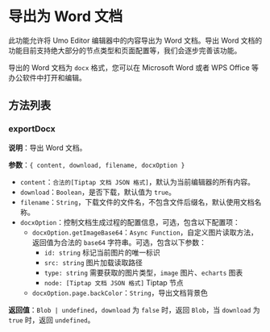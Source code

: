 # 导出为 Word 文档

此功能允许将 Umo Editor 编辑器中的内容导出为 Word 文档。导出 Word 文档的功能目前支持绝大部分的节点类型和页面配置等，我们会逐步完善该功能。

导出的 Word 文档为 `docx` 格式，您可以在 Microsoft Word 或者 WPS Office 等办公软件中打开和编辑。

## 方法列表

### exportDocx

**说明**：导出 Word 文档。

**参数**：`{ content, download, filename, docxOption }`

- `content`：`合法的[Tiptap 文档 JSON 格式]`，默认为当前编辑器的所有内容。
- `download`：`Boolean`，是否下载，默认值为 `true`。
- `filename`：`String`，下载文件的文件名，不包含文件后缀名，默认使用文档名称。
- `docxOption`：控制文档生成过程的配置信息，可选，包含以下配置项：
  - `docxOption.getImageBase64`：`Async Function`，自定义图片读取方法，返回值为合法的 `base64` 字符串。可选，包含以下参数：
    - `id: string` 标记当前图片的唯一标识
    - `src: string` 图片加载读取路径
    - `type: string` 需要获取的图片类型，`image` 图片、`echarts` 图表
    - `node: [Tiptap 文档 JSON 格式]` Tiptap 节点
  - `docxOption.page.backColor`：`String`，导出文档背景色

**返回值**：`Blob | undefined`，`download` 为 `false` 时，返回 `Blob`，当 `download` 为 `true` 时，返回 `undefined`。